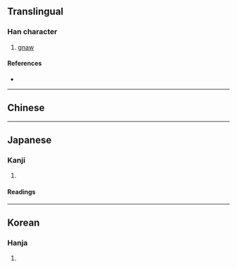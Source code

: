 {{also|嚙}}
{{character info/new}}
==Translingual==

===Han character===
{{Han char|rn=30|rad=口|as=21|sn=24|four=61072|canj=RQHU|ids=⿰口齧}}

# [[gnaw]]

====References====
* {{Han ref|kx=0216.010|dkj=04659|dj=0439.060|hdz=10709.060|uh=56D3|ud=22227|bh=F8A5|bd=63653}}

----

==Chinese==
{{zh-see|齧|v}}

----

==Japanese==

===Kanji===
{{ja-kanji|grade=|rs=口21}}

# {{rfdef|ja|sort=口21}}

====Readings====
{{ja-readings
|on=けつ, げつ
|kun=か-む, かじ-る
}}

----

==Korean==

===Hanja===
{{ko-hanja|hangeul=[[설]], [[녈]]|rv=seol, nyeol|mr=sŏl, nyŏl}}

# {{rfdef|ko|sort=口21}}
